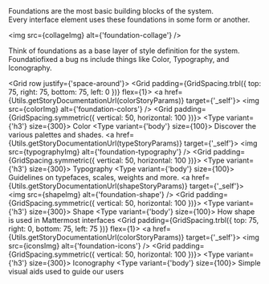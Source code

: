 



<Meta title="Foundations/Overview" />

<ThemeProvider />

<Title>Foundations</Title>
<Subtitle>
    Foundations are the most basic building blocks of the system. <br />
    Every interface element uses these foundations in some form or another.
</Subtitle>

<img src={collageImg} alt={'foundation-collage'} />

<Description>
    Think of foundations as a base layer of style definition for the system. Foundatiofixed a bug ns
    include things like Color, Typography, and Iconography.
</Description>

<Grid row justify={'space-around'}>
    <Grid padding={GridSpacing.trbl({ top: 75, right: 75, bottom: 75, left: 0 })} flex={1}>
        <a href={Utils.getStoryDocumentationUrl(colorStoryParams)} target={'_self'}>
            <Shape border borderRadius={4} elevation={0} elevationOnHover={2}>
                <img src={colorImg} alt={'foundation-colors'} />
                <Grid padding={GridSpacing.symmetric({ vertical: 50, horizontal: 100 })}>
                    <Type variant={'h3'} size={300}>
                        Color
                    </Type>
                    <Type variant={'body'} size={100}>
                        Discover the various palettes and shades.
                    </Type>
                </Grid>
            </Shape>
        </a>
    </Grid>
    <Grid padding={GridSpacing.all(75)} flex={1}>
        <a href={Utils.getStoryDocumentationUrl(typeStoryParams)} target={'_self'}>
            <Shape border borderRadius={4} elevation={0} elevationOnHover={2}>
                <img src={typographyImg} alt={'foundation-typography'} />
                <Grid padding={GridSpacing.symmetric({ vertical: 50, horizontal: 100 })}>
                    <Type variant={'h3'} size={300}>
                        Typography
                    </Type>
                    <Type variant={'body'} size={100}>
                        Guidelines on typefaces, scales, weights and more.
                    </Type>
                </Grid>
            </Shape>
        </a>
    </Grid>
    <Grid padding={GridSpacing.all(75)} flex={1}>
        <a href={Utils.getStoryDocumentationUrl(shapeStoryParams)} target={'_self'}>
            <Shape border borderRadius={4} elevation={0} elevationOnHover={2}>
                <img src={shapeImg} alt={'foundation-shape'} />
                <Grid padding={GridSpacing.symmetric({ vertical: 50, horizontal: 100 })}>
                    <Type variant={'h3'} size={300}>
                        Shape
                    </Type>
                    <Type variant={'body'} size={100}>
                        How shape is used in Mattermost interfaces
                    </Type>
                </Grid>
            </Shape>
        </a>
    </Grid>
    <Grid padding={GridSpacing.trbl({ top: 75, right: 0, bottom: 75, left: 75 })} flex={1}>
        <a href={Utils.getStoryDocumentationUrl(colorStoryParams)} target={'_self'}>
            <Shape border borderRadius={4} elevation={0} elevationOnHover={2}>
                <img src={iconsImg} alt={'foundation-icons'} />
                <Grid padding={GridSpacing.symmetric({ vertical: 50, horizontal: 100 })}>
                    <Type variant={'h3'} size={300}>
                        Iconography
                    </Type>
                    <Type variant={'body'} size={100}>
                        Simple visual aids used to guide our users
                    </Type>
                </Grid>
            </Shape>
        </a>
    </Grid>
</Grid>
